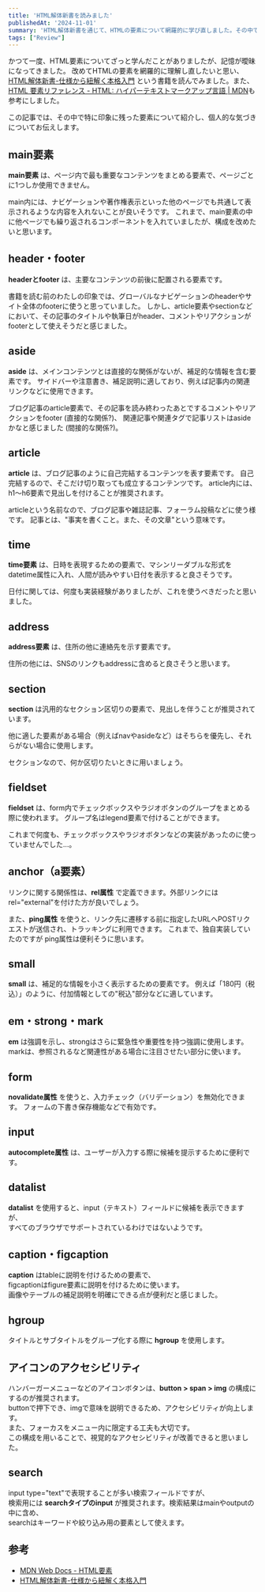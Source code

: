 ```yaml
---
title: 'HTML解体新書を読みました'
publishedAt: '2024-11-01'
summary: 'HTML解体新書を通じて、HTMLの要素について網羅的に学び直しました。その中で新しく知ったことや、理解が深まった要素をまとめています。'
tags: ["Review"]
---
```


かつて一度、HTML要素についてざっと学んだことがありましたが、記憶が曖昧になってきました。
改めてHTMLの要素を網羅的に理解し直したいと思い、[HTML解体新書-仕様から紐解く本格入門](https://www.amazon.co.jp/dp/4862465277) という書籍を読んでみました。また、[HTML 要素リファレンス - HTML: ハイパーテキストマークアップ言語 | MDN](https://developer.mozilla.org/ja/docs/Web/HTML/Element)も参考にしました。  

この記事では、その中で特に印象に残った要素について紹介し、個人的な気づきについてお伝えします。

## main要素

**main要素** は、ページ内で最も重要なコンテンツをまとめる要素で、ページごとに1つしか使用できません。

main内には、ナビゲーションや著作権表示といった他のページでも共通して表示されるような内容を入れないことが良いそうです。
これまで、main要素の中に他ページでも繰り返されるコンポーネントを入れていましたが、構成を改めたいと思います。

## header・footer

**headerとfooter** は、主要なコンテンツの前後に配置される要素です。

書籍を読む前のわたしの印象では、グローバルなナビゲーションのheaderやサイト全体のfooterに使うと思っていました。
しかし、article要素やsectionなどにおいて、その記事のタイトルや執筆日がheader、コメントやリアクションがfooterとして使えそうだと感じました。

## aside

**aside** は、メインコンテンツとは直接的な関係がないが、補足的な情報を含む要素です。
サイドバーや注意書き、補足説明に適しており、例えば記事内の関連リンクなどに使用できます。

ブログ記事のarticle要素で、その記事を読み終わったあとでするコメントやリアクションをfooter (直接的な関係?)、
関連記事や関連タグで記事リストはasideかなと感じました (間接的な関係?)。

## article

**article** は、ブログ記事のように自己完結するコンテンツを表す要素です。
自己完結するので、そこだけ切り取っても成立するコンテンツです。
article内には、h1〜h6要素で見出しを付けることが推奨されます。

articleという名前なので、ブログ記事や雑誌記事、フォーラム投稿などに使う様です。
記事とは、"事実を書くこと。また、その文章"という意味です。

## time

**time要素** は、日時を表現するための要素で、マシンリーダブルな形式をdatetime属性に入れ、人間が読みやすい日付を表示すると良さそうです。

日付に関しては、何度も実装経験がありましたが、これを使うべきだったと思いました。

## address

**address要素** は、住所の他に連絡先を示す要素です。

住所の他には、SNSのリンクもaddressに含めると良さそうと思います。

## section

**section** は汎用的なセクション区切りの要素で、見出しを伴うことが推奨されています。

他に適した要素がある場合（例えばnavやasideなど）はそちらを優先し、それらがない場合に使用します。

セクションなので、何か区切りたいときに用いましょう。

## fieldset

**fieldset** は、form内でチェックボックスやラジオボタンのグループをまとめる際に使われます。
グループ名はlegend要素で付けることができます。

これまで何度も、チェックボックスやラジオボタンなどの実装があったのに使っていませんでした...。

## anchor（a要素）

リンクに関する関係性は、**rel属性** で定義できます。外部リンクにはrel="external"を付けた方が良いでしょう。

また、**ping属性** を使うと、リンク先に遷移する前に指定したURLへPOSTリクエストが送信され、トラッキングに利用できます。
これまで、独自実装していたのですが ping属性は便利そうに思います。

## small

**small** は、補足的な情報を小さく表示するための要素です。
例えば「180円（税込）」のように、付加情報としての"税込"部分などに適しています。

## em・strong・mark

**em** は強調を示し、strongはさらに緊急性や重要性を持つ強調に使用します。
markは、参照されるなど関連性がある場合に注目させたい部分に使います。

## form

**novalidate属性** を使うと、入力チェック（バリデーション）を無効化できます。
フォームの下書き保存機能などで有効です。

## input

**autocomplete属性** は、ユーザーが入力する際に候補を提示するために便利です。

## datalist

**datalist** を使用すると、input（テキスト）フィールドに候補を表示できますが、  
すべてのブラウザでサポートされているわけではないようです。

## caption・figcaption

**caption** はtableに説明を付けるための要素で、  
figcaptionはfigure要素に説明を付けるために使います。  
画像やテーブルの補足説明を明確にできる点が便利だと感じました。

## hgroup

タイトルとサブタイトルをグループ化する際に **hgroup** を使用します。

## アイコンのアクセシビリティ

ハンバーガーメニューなどのアイコンボタンは、**button > span > img** の構成にするのが推奨されます。  
buttonで押下でき、imgで意味を説明できるため、アクセシビリティが向上します。  
また、フォーカスをメニュー内に限定する工夫も大切です。  
この構成を用いることで、視覚的なアクセシビリティが改善できると思いました。

## search

input type="text"で表現することが多い検索フィールドですが、  
検索用には **searchタイプのinput** が推奨されます。検索結果はmainやoutputの中に含め、  
searchはキーワードや絞り込み用の要素として使えます。

## 参考

- [MDN Web Docs - HTML要素](https://developer.mozilla.org/ja/docs/Web/HTML/Element)
- [HTML解体新書-仕様から紐解く本格入門](https://www.amazon.co.jp/dp/4862465277)
